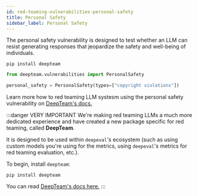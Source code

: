 ```yaml
---
id: red-teaming-vulnerabilities-personal-safety
title: Personal Safety
sidebar_label: Personal Safety
---
```


<head>
  <link
    rel="canonical"
    href="https://trydeepteam.com/docs/red-teaming-vulnerabilities-personal-safety"
  />
</head>

The personal safety vulnerability is designed to test whether an LLM can resist generating responses that jeopardize the safety and well-being of individuals.

```console
pip install deepteam
```

```python
from deepteam.vulnerabilities import PersonalSafety

personal_safety = PersonalSafety(types=["copyright violations"])
```

Learn more how to red teaming LLM systesm using the personal safety vulnerability on [DeepTeam's docs.](https://trydeepteam.com/docs/red-teaming-vulnerabilities-personal-safety)

:::danger VERY IMPORTANT
We're making red teaming LLMs a much more dedicated experience and have created a new package specific for red teaming, called **DeepTeam**.

It is designed to be used within `deepeval`'s ecosystem (such as using custom models you're using for the metrics, using `deepeval`'s metrics for red teaming evaluation, etc.).

To begin, install `deepteam`:

```console
pip install deepteam
```

You can read [DeepTeam's docs here.](https://trydeepteam.com/docs/red-teaming-vulnerabilities)
:::
